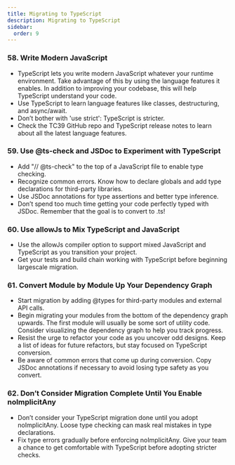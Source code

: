 ```yaml
---
title: Migrating to TypeScript
description: Migrating to TypeScript
sidebar:
  order: 9
---
```


### **58. Write Modern JavaScript**

- TypeScript lets you write modern JavaScript whatever your runtime environment. Take advantage of this by using the language features it enables. In addition to improving your codebase, this will help TypeScript understand your code.
- Use TypeScript to learn language features like classes, destructuring, and async/await.
- Don’t bother with 'use strict': TypeScript is stricter.
- Check the TC39 GitHub repo and TypeScript release notes to learn about all the latest language features.

### **59. Use @ts-check and JSDoc to Experiment with TypeScript**

- Add "// @ts-check" to the top of a JavaScript file to enable type checking.
- Recognize common errors. Know how to declare globals and add type declarations for third-party libraries.
- Use JSDoc annotations for type assertions and better type inference.
- Don’t spend too much time getting your code perfectly typed with JSDoc. Remember that the goal is to convert to .ts!

### **60. Use allowJs to Mix TypeScript and JavaScript**

- Use the allowJs compiler option to support mixed JavaScript and TypeScript as you transition your project.
- Get your tests and build chain working with TypeScript before beginning largescale migration.

### **61. Convert Module by Module Up Your Dependency Graph**

- Start migration by adding @types for third-party modules and external API calls.
- Begin migrating your modules from the bottom of the dependency graph upwards. The first module will usually be some sort of utility code. Consider visualizing the dependency graph to help you track progress.
- Resist the urge to refactor your code as you uncover odd designs. Keep a list of ideas for future refactors, but stay focused on TypeScript conversion.
- Be aware of common errors that come up during conversion. Copy JSDoc annotations if necessary to avoid losing type safety as you convert.

### **62. Don’t Consider Migration Complete Until You Enable noImplicitAny**

- Don’t consider your TypeScript migration done until you adopt noImplicitAny. Loose type checking can mask real mistakes in type declarations.
- Fix type errors gradually before enforcing noImplicitAny. Give your team a chance to get comfortable with TypeScript before adopting stricter checks.
